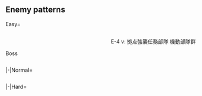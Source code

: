 ==Enemy patterns==

<div class="mw-collapsible mw-expanded">

{{Notice|align=left|
:Click the nodes on the map to see detailed patterns
:Switch tab to view other difficulties
}}

<tabber>

Easy=
{{Event/Map|
{{Event/MapNode|A|Easy|x=57|y=179}}
{{Event/MapNode|B|Easy|x=120|y=235}}
{{Event/MapNode|C|Easy|x=137|y=169}}
{{Event/MapNode|D|Easy|x=177|y=133}}
{{Event/MapNode|E|Easy|x=205|y=215}}
{{Event/MapNode|F|Easy|x=217|y=95}}
{{Event/MapNode|G|Easy|x=241|y=290}}
{{Event/MapNode|H|Easy|x=275|y=199}}
{{Event/MapNode|I|Easy|x=286|y=89}}
{{Event/MapNode|J|Easy|x=300|y=145}}
{{Event/MapNode|K|Easy|x=356|y=225}}
{{Event/MapNode|L|Easy|x=403|y=153}}
{{Event/MapNode|M|Easy|x=354|y=128}}
{{Event/MapNode|N|Easy|x=420|y=115}}
{{Event/MapNode|O|Easy|x=435|y=265}}
{{Event/MapNode|P|Easy|x=475|y=180}}
{{Event/MapNode|Q|Easy|x=485|y=255}}
{{Event/MapNode|R|Easy|x=493|y=71}}
{{Event/MapNode|S|Easy|x=541|y=207}}
{{Event/MapNode|T|Easy|x=582|y=144}}
{{Event/MapNode|U|Easy|x=547|y=304}}
{{Event/MapNode|V|Easy|x=579|y=265}}
}}
<div style="width:800px;max-height:400px;overflow:auto;">
{{NodeInfo|diff=Easy|name=待ち伏せ深海潜水艦隊 I群
|A
|Normal
|Echelon
|Submarine Yo-Class/Elite
|Submarine Yo-Class
|Submarine Yo-Class
|Submarine Ka-Class
|Submarine Ka-Class
|-
|A
|Normal
|Echelon<br>Line Abreast
|Submarine Yo-Class/Elite
|Submarine Yo-Class
|Submarine Yo-Class
|Submarine Yo-Class
|Submarine Yo-Class
|-
|A
|Normal
|Echelon<br>Line Abreast
|Submarine Yo-Class/Flagship
|Submarine Yo-Class
|Submarine Yo-Class
|Submarine Yo-Class
|Submarine Yo-Class
}}
{{NodeInfo|diff=Easy|name=中部方面 深海機動部隊 B群
|B
|Dogfight
|Diamond
|Standard Carrier Wo-Class/Flagship III
|Heavy Cruiser Ri-Class/Flagship
|Heavy Cruiser Ri-Class/Flagship
|Light Cruiser To-Class/Elite
|Destroyer I-Class
|Destroyer I-Class
|-
|B
|Dogfight
|Diamond
|Standard Carrier Wo-Class/Flagship IV
|Heavy Cruiser Ri-Class/Flagship
|Heavy Cruiser Ri-Class/Flagship
|Light Cruiser To-Class/Elite
|Destroyer I-Class
|Destroyer I-Class
|-
|B
|Dogfight
|Diamond
|Standard Carrier Wo-Class/Kai Flagship II
|Heavy Cruiser Ri-Class/Flagship
|Heavy Cruiser Ri-Class/Flagship
|Light Cruiser To-Class/Elite
|Destroyer I-Class/Late Model
|Destroyer I-Class/Late Model
}}
{{NodeInfo|diff=Easy|name=深海棲艦 中部方面水雷戦隊
|C
|Normal
|Line Ahead<br>Double Line
|Light Cruiser He-Class/Flagship
|Light Cruiser Tsu-Class
|Destroyer I-Class/Late Model
|Destroyer I-Class
|Destroyer I-Class
|Destroyer I-Class
|-
|C
|Normal
|Line Ahead
|Light Cruiser He-Class/Flagship
|Light Cruiser Tsu-Class
|Destroyer I-Class/Late Model
|Destroyer I-Class/Late Model
|Destroyer I-Class
|Destroyer I-Class
|-
}}
{{NodeInfo|diff=Easy|name=待ち伏せ深海潜水艦隊 II群
|D
|Normal
|Line Abreast
|Submarine Yo-Class/Elite
|Submarine Yo-Class
|Submarine Yo-Class
|-
|D
|Normal
|Echelon<br>Line Abreast
|Submarine Yo-Class/Elite
|Submarine Yo-Class
|Submarine Yo-Class
|Submarine Yo-Class
|-
|D
|Normal
|Echelon
|Submarine Yo-Class/Elite
|Submarine Yo-Class/Elite
|Submarine Ka-Class
|Submarine Ka-Class
|-
|D
|Normal
|Line Abreast
|Submarine Yo-Class/Elite
|Submarine Yo-Class/Elite
|Submarine Yo-Class
|Submarine Yo-Class
}}
{{NodeInfo|diff=Easy|name=中部方面 深海機動部隊 A群
|E
|Dogfight
|Diamond
|Standard Carrier Wo-Class/Flagship III
|Heavy Cruiser Ri-Class/Flagship
|Heavy Cruiser Ri-Class/Flagship
|Light Cruiser To-Class/Elite
|Destroyer I-Class
|Destroyer I-Class
|-
|E
|Dogfight
|Diamond
|Standard Carrier Wo-Class/Flagship IV
|Heavy Cruiser Ri-Class/Flagship
|Heavy Cruiser Ri-Class/Flagship
|Light Cruiser To-Class/Elite
|Destroyer I-Class
|Destroyer I-Class
|-
|E
|Dogfight
|Diamond
|Standard Carrier Wo-Class/Kai Flagship II
|Heavy Cruiser Ri-Class/Flagship
|Heavy Cruiser Ri-Class/Flagship
|Light Cruiser To-Class/Elite
|Destroyer I-Class/Late Model
|Destroyer I-Class/Late Model
}}
{{NodeInfo|diff=Easy|name=中部方面 深海機動部隊 B群
|G
|Normal
|Diamond
|Standard Carrier Wo-Class/Flagship III
|Heavy Cruiser Ri-Class/Flagship
|Heavy Cruiser Ri-Class/Flagship
|Light Cruiser To-Class/Elite
|Destroyer I-Class
|Destroyer I-Class
|-
|G
|Normal
|Diamond
|Standard Carrier Wo-Class/Flagship IV
|Heavy Cruiser Ri-Class/Flagship
|Heavy Cruiser Ri-Class/Flagship
|Light Cruiser To-Class/Elite
|Destroyer I-Class
|Destroyer I-Class
|-
|G
|Normal
|Diamond
|Standard Carrier Wo-Class/Kai Flagship II
|Heavy Cruiser Ri-Class/Flagship
|Heavy Cruiser Ri-Class/Flagship
|Light Cruiser To-Class/Elite
|Destroyer I-Class/Late Model
|Destroyer I-Class/Late Model
}}
{{NodeInfo|diff=Easy|name=中部方面 深海機動部隊 A群
|H
|Normal
|Diamond
|Standard Carrier Wo-Class/Flagship III
|Heavy Cruiser Ri-Class/Flagship
|Heavy Cruiser Ri-Class/Flagship
|Light Cruiser To-Class/Elite
|Destroyer I-Class
|Destroyer I-Class
|-
|H
|Normal
|Diamond
|Standard Carrier Wo-Class/Flagship IV
|Heavy Cruiser Ri-Class/Flagship
|Heavy Cruiser Ri-Class/Flagship
|Light Cruiser To-Class/Elite
|Destroyer I-Class
|Destroyer I-Class
|-
|H
|Normal
|Diamond
|Standard Carrier Wo-Class/Kai Flagship II
|Heavy Cruiser Ri-Class/Flagship
|Heavy Cruiser Ri-Class/Flagship
|Light Cruiser To-Class/Elite
|Destroyer I-Class/Late Model
|Destroyer I-Class/Late Model
}}
{{NodeInfo|diff=Easy|name=中部方面 深海機動部隊 A群
|J
|Dogfight
|Diamond
|Standard Carrier Wo-Class/Flagship III
|Heavy Cruiser Ri-Class/Flagship
|Heavy Cruiser Ri-Class/Flagship
|Light Cruiser To-Class/Elite
|Destroyer I-Class
|Destroyer I-Class
|-
|J
|Dogfight
|Diamond
|Standard Carrier Wo-Class/Flagship IV
|Heavy Cruiser Ri-Class/Flagship
|Heavy Cruiser Ri-Class/Flagship
|Light Cruiser To-Class/Elite
|Destroyer I-Class
|Destroyer I-Class
|-
|J
|Dogfight
|Diamond
|Standard Carrier Wo-Class/Kai Flagship II
|Heavy Cruiser Ri-Class/Flagship
|Heavy Cruiser Ri-Class/Flagship
|Light Cruiser To-Class/Elite
|Destroyer I-Class/Late Model
|Destroyer I-Class/Late Model
}}
{{NodeInfo|diff=Easy|name=拠点強襲任務部隊 巡洋艦戦隊
|M
|Boss
|Line Ahead
|Heavy Cruiser Princess
|Light Cruiser He-Class/Flagship
|Light Cruiser Ho-Class/Elite
|Destroyer I-Class
|Destroyer I-Class
|Destroyer I-Class
|-
|M
|Boss
|Line Ahead
|Heavy Cruiser Princess
|Light Cruiser He-Class/Flagship
|Light Cruiser Ho-Class/Elite
|Destroyer I-Class/Late Model
|Destroyer I-Class
|Destroyer I-Class
|-
|M
|Boss
|Line Ahead
|Heavy Cruiser Princess
|Light Cruiser He-Class/Flagship
|Light Cruiser Ho-Class/Elite
|Light Cruiser Ho-Class/Elite
|Destroyer I-Class/Late Model
|Destroyer I-Class/Late Model
}}
{{NodeInfo|diff=Easy|name=新生深海機動部隊 先遣隊
|N
|Dogfight
|Diamond
|Standard Carrier Wo-Class/Flagship III
|Standard Carrier Wo-Class/Flagship III
|Light Cruiser Tsu-Class
|Destroyer I-Class/Late Model
|Destroyer I-Class
|Destroyer I-Class
|-
|N
|Dogfight
|Diamond
|Standard Carrier Wo-Class/Flagship IV
|Standard Carrier Wo-Class/Flagship IV
|Light Cruiser Tsu-Class
|Destroyer I-Class/Late Model
|Destroyer I-Class
|Destroyer I-Class
|-
|N
|Dogfight
|Diamond
|Standard Carrier Wo-Class/Kai Flagship II
|Standard Carrier Wo-Class/Kai Flagship II
|Light Cruiser Tsu-Class
|Destroyer I-Class/Late Model
|Destroyer I-Class
|Destroyer I-Class
}}
{{NodeInfo|diff=Easy|name=拠点強襲任務部隊 機動部隊群
|O
|Dogfight
|Diamond
|Aircraft Carrier Princess/II
|Heavy Cruiser Ri-Class/Elite
|Heavy Cruiser Ri-Class/Elite
|Light Cruiser To-Class/Elite
|Destroyer I-Class
|Destroyer I-Class
|-
|O
|Dogfight
|Diamond
|Aircraft Carrier Princess/II
|Heavy Cruiser Ri-Class/Elite
|Heavy Cruiser Ri-Class/Elite
|Light Cruiser Tsu-Class
|Destroyer I-Class
|Destroyer I-Class
}}
{{NodeInfo|diff=Easy|name=深海精鋭潜水艦隊 先遣部隊
|P
|Normal
|Echelon
|Submarine So-Class/Elite
|Submarine Ka-Class
|Submarine Ka-Class
|Submarine Ka-Class
|-
|P
|Normal
|Echelon<br>Line Abreast
|Submarine So-Class/Elite
|Submarine Yo-Class
|Submarine Yo-Class
|Submarine Ka-Class
|Submarine Ka-Class
|-
|P
|Normal
|Echelon<br>Line Abreast
|Submarine So-Class/Flagship
|Submarine Yo-Class
|Submarine Yo-Class
|Submarine Ka-Class
|Submarine Ka-Class
}}
{{NodeInfo|diff=Easy|name=拠点強襲任務部隊 機動部隊群
|Q
|Dogfight
|Diamond
|Aircraft Carrier Princess/II
|Heavy Cruiser Ri-Class/Elite
|Heavy Cruiser Ri-Class/Elite
|Light Cruiser To-Class/Elite
|Destroyer I-Class
|Destroyer I-Class
|-
|Q
|Dogfight
|Diamond
|Aircraft Carrier Princess/II
|Heavy Cruiser Ri-Class/Elite
|Heavy Cruiser Ri-Class/Elite
|Light Cruiser Tsu-Class
|Destroyer I-Class
|Destroyer I-Class
}}
{{NodeInfo|diff=Easy|name=新生深海機動部隊 先遣隊
|R
|Normal
|Diamond
|Standard Carrier Wo-Class/Flagship III
|Standard Carrier Wo-Class/Flagship III
|Light Cruiser Tsu-Class
|Destroyer I-Class/Late Model
|Destroyer I-Class
|Destroyer I-Class
|-
|R
|Normal
|Diamond
|Standard Carrier Wo-Class/Flagship IV
|Standard Carrier Wo-Class/Flagship IV
|Light Cruiser Tsu-Class
|Destroyer I-Class/Late Model
|Destroyer I-Class
|Destroyer I-Class
|-
|R
|Normal
|Diamond
|Standard Carrier Wo-Class/Kai Flagship II
|Standard Carrier Wo-Class/Kai Flagship II
|Light Cruiser Tsu-Class
|Destroyer I-Class/Late Model
|Destroyer I-Class
|Destroyer I-Class
}}
{{NodeInfo|diff=Easy|name=任務部隊支援 水上打撃部隊
|S
|Normal
|Line Ahead<br>Double Line
|Battleship Ru-Class/Flagship
|Destroyer I-Class/Late Model
|Destroyer I-Class/Late Model
|Destroyer I-Class
|Destroyer I-Class
|Destroyer I-Class
|-
|S
|Normal
|Line Ahead
|Battleship Ru-Class/Flagship
|Battleship Ru-Class/Flagship
|Destroyer I-Class/Late Model
|Destroyer I-Class/Late Model
|Destroyer I-Class
|Destroyer I-Class
}}

<div id="E-4 V (Easy)"></div>
<center>E-4 v: 拠点強襲任務部隊 機動部隊群</center>Boss
{{NodeInfo
|V
|Boss
|Cruising<br>Formation 3
|Aircraft Carrier Princess/II
|Heavy Cruiser Ri-Class/Elite
|Heavy Cruiser Ri-Class/Elite
|Light Cruiser To-Class/Elite
|Destroyer I-Class
|Destroyer I-Class
|Light Cruiser He-Class/Flagship
|Heavy Cruiser Ri-Class/Elite
|Heavy Cruiser Ri-Class/Elite
|Destroyer I-Class
|Destroyer I-Class
|Destroyer I-Class
|-
|V
|Boss/Final
|Cruising<br>Formation 3
|Aircraft Carrier Princess/II
|Heavy Cruiser Ri-Class/Elite
|Heavy Cruiser Ri-Class/Elite
|Light Cruiser Tsu-Class
|Destroyer I-Class
|Destroyer I-Class
|Light Cruiser He-Class/Flagship
|Heavy Cruiser Ri-Class/Elite
|Heavy Cruiser Ri-Class/Elite
|Destroyer I-Class
|Destroyer I-Class
|Destroyer I-Class
}}

</div> <!-- overflow -->

|-|Normal=
{{Event/Map|
{{Event/MapNode|A|Normal|x=57|y=179}}
{{Event/MapNode|B|Normal|x=120|y=235}}
{{Event/MapNode|C|Normal|x=137|y=169}}
{{Event/MapNode|D|Normal|x=177|y=133}}
{{Event/MapNode|E|Normal|x=205|y=215}}
{{Event/MapNode|F|Normal|x=217|y=95}}
{{Event/MapNode|G|Normal|x=241|y=290}}
{{Event/MapNode|H|Normal|x=275|y=199}}
{{Event/MapNode|I|Normal|x=286|y=89}}
{{Event/MapNode|J|Normal|x=300|y=145}}
{{Event/MapNode|K|Normal|x=356|y=225}}
{{Event/MapNode|L|Normal|x=403|y=153}}
{{Event/MapNode|M|Normal|x=354|y=128}}
{{Event/MapNode|N|Normal|x=420|y=115}}
{{Event/MapNode|O|Normal|x=435|y=265}}
{{Event/MapNode|P|Normal|x=475|y=180}}
{{Event/MapNode|Q|Normal|x=485|y=255}}
{{Event/MapNode|R|Normal|x=493|y=71}}
{{Event/MapNode|S|Normal|x=541|y=207}}
{{Event/MapNode|T|Normal|x=582|y=144}}
{{Event/MapNode|U|Normal|x=547|y=304}}
{{Event/MapNode|V|Normal|x=579|y=265}}
}}
<div style="width:800px;max-height:400px;overflow:auto">
{{NodeInfo|diff=Normal|name=待ち伏せ深海潜水艦隊 I群
|A
|Normal
|Echelon<br>Line Abreast
|Submarine Yo-Class/Elite
|Submarine Yo-Class
|Submarine Yo-Class
|Submarine Yo-Class
|Submarine Yo-Class
|-
|A
|Normal
|Echelon<br>Line Abreast
|Submarine Yo-Class/Flagship
|Submarine Yo-Class
|Submarine Yo-Class
|Submarine Yo-Class
|Submarine Yo-Class
|-
|A
|Normal
|Echelon<br>Line Abreast
|Submarine Yo-Class/Flagship
|Submarine Yo-Class/Elite
|Submarine Yo-Class
|Submarine Yo-Class
|Submarine Yo-Class
}}
{{NodeInfo|diff=Normal|name=中部方面 深海機動部隊 B群
|B
|Dogfight
|Diamond
|Standard Carrier Wo-Class/Kai Flagship II
|Heavy Cruiser Ri-Class/Flagship
|Heavy Cruiser Ri-Class/Flagship
|Light Cruiser Tsu-Class
|Destroyer I-Class/Late Model
|Destroyer I-Class/Late Model
|-
|B
|Dogfight
|Diamond
|Standard Carrier Wo-Class/Kai Flagship III
|Heavy Cruiser Ri-Class/Flagship
|Heavy Cruiser Ri-Class/Flagship
|Light Cruiser Tsu-Class
|Destroyer I-Class/Late Model
|Destroyer I-Class/Late Model
}}
{{NodeInfo|diff=Normal|name=深海棲艦 中部方面水雷戦隊
|C
|Normal
|Line Ahead<br>Double Line
|Light Cruiser He-Class/Flagship
|Light Cruiser Tsu-Class
|Destroyer I-Class/Late Model
|Destroyer I-Class/Late Model
|Destroyer I-Class/Late Model
|Destroyer I-Class/Late Model
|-
|C
|Normal
|Line Ahead
|Light Cruiser He-Class/Flagship
|Light Cruiser Tsu-Class
|Destroyer Ro-Class/Late Model
|Destroyer Ro-Class/Late Model
|Destroyer I-Class/Late Model
|Destroyer I-Class/Late Model
|-
}}
{{NodeInfo|diff=Normal|name=待ち伏せ深海潜水艦隊 II群
|D
|Normal
|Echelon<br>Line Abreast
|Submarine Yo-Class/Elite
|Submarine Yo-Class
|Submarine Yo-Class
|Submarine Yo-Class
|-
|D
|Normal
|Echelon
|Submarine Yo-Class/Elite
|Submarine Yo-Class/Elite
|Submarine Ka-Class
|Submarine Ka-Class
|-
|D
|Normal
|Line Abreast
|Submarine Yo-Class/Elite
|Submarine Yo-Class/Elite
|Submarine Yo-Class
|Submarine Yo-Class
|-
|D
|Normal
|Echelon<br>Line Abreast
|Submarine Yo-Class/Flagship
|Submarine Yo-Class/Elite
|Submarine Yo-Class
|Submarine Yo-Class
}}
{{NodeInfo|diff=Normal|name=中部方面 深海機動部隊 A群
|E
|Dogfight
|Diamond
|Standard Carrier Wo-Class/Kai Flagship II
|Heavy Cruiser Ri-Class/Flagship
|Heavy Cruiser Ri-Class/Flagship
|Light Cruiser Tsu-Class
|Destroyer I-Class/Late Model
|Destroyer I-Class/Late Model
|-
|E
|Dogfight
|Diamond
|Standard Carrier Wo-Class/Kai Flagship III
|Heavy Cruiser Ri-Class/Flagship
|Heavy Cruiser Ri-Class/Flagship
|Light Cruiser Tsu-Class
|Destroyer I-Class/Late Model
|Destroyer I-Class/Late Model
}}
{{NodeInfo|diff=Normal|name=中部方面 深海機動部隊 B群
|G
|Normal
|Diamond
|Standard Carrier Wo-Class/Kai Flagship II
|Heavy Cruiser Ri-Class/Flagship
|Heavy Cruiser Ri-Class/Flagship
|Light Cruiser Tsu-Class
|Destroyer I-Class/Late Model
|Destroyer I-Class/Late Model
|-
|G
|Normal
|Diamond
|Standard Carrier Wo-Class/Kai Flagship III
|Heavy Cruiser Ri-Class/Flagship
|Heavy Cruiser Ri-Class/Flagship
|Light Cruiser Tsu-Class
|Destroyer I-Class/Late Model
|Destroyer I-Class/Late Model
}}
{{NodeInfo|diff=Normal|name=中部方面 深海機動部隊 A群
|H
|Normal
|Diamond
|Standard Carrier Wo-Class/Kai Flagship II
|Heavy Cruiser Ri-Class/Flagship
|Heavy Cruiser Ri-Class/Flagship
|Light Cruiser Tsu-Class
|Destroyer I-Class/Late Model
|Destroyer I-Class/Late Model
|-
|H
|Normal
|Diamond
|Standard Carrier Wo-Class/Kai Flagship III
|Heavy Cruiser Ri-Class/Flagship
|Heavy Cruiser Ri-Class/Flagship
|Light Cruiser Tsu-Class
|Destroyer I-Class/Late Model
|Destroyer I-Class/Late Model
}}
{{NodeInfo|diff=Normal|name=中部方面 深海機動部隊 A群
|J
|Dogfight
|Diamond
|Standard Carrier Wo-Class/Kai Flagship II
|Heavy Cruiser Ri-Class/Flagship
|Heavy Cruiser Ri-Class/Flagship
|Light Cruiser Tsu-Class
|Destroyer I-Class/Late Model
|Destroyer I-Class/Late Model
|-
|J
|Dogfight
|Diamond
|Standard Carrier Wo-Class/Kai Flagship III
|Heavy Cruiser Ri-Class/Flagship
|Heavy Cruiser Ri-Class/Flagship
|Light Cruiser Tsu-Class
|Destroyer I-Class/Late Model
|Destroyer I-Class/Late Model
}}
{{NodeInfo|diff=Normal|name=拠点強襲任務部隊 巡洋艦戦隊
|M
|Boss
|Line Ahead
|Heavy Cruiser Princess
|Light Cruiser He-Class/Flagship
|Light Cruiser Ho-Class/Elite
|Light Cruiser Ho-Class/Elite
|Destroyer I-Class/Late Model
|Destroyer I-Class/Late Model
|-
|M
|Boss
|Line Ahead
|Heavy Cruiser Princess
|Light Cruiser He-Class/Flagship
|Light Cruiser Ho-Class/Flagship
|Light Cruiser Ho-Class/Flagship
|Destroyer I-Class/Late Model
|Destroyer I-Class/Late Model
|-
|M
|Boss
|Line Ahead
|Heavy Cruiser Princess/II
|Light Cruiser He-Class/Flagship
|Light Cruiser Ho-Class/Flagship
|Light Cruiser Ho-Class/Flagship
|Destroyer Ro-Class/Late Model
|Destroyer Ro-Class/Late Model
}}
{{NodeInfo|diff=Normal|name=新生深海機動部隊 先遣隊
|N
|Dogfight
|Diamond
|Standard Carrier Wo-Class/Kai Flagship II
|Standard Carrier Wo-Class/Kai Flagship II
|Light Cruiser Tsu-Class
|Destroyer I-Class/Late Model
|Destroyer I-Class/Late Model
|Destroyer I-Class/Late Model
|-
|N
|Dogfight
|Diamond
|Standard Carrier Wo-Class/Kai Flagship II
|Standard Carrier Wo-Class/Kai Flagship II
|Light Cruiser Tsu-Class
|Light Cruiser Tsu-Class
|Destroyer I-Class/Late Model
|Destroyer I-Class/Late Model
|-
|N
|Dogfight
|Diamond
|Standard Carrier Wo-Class/Kai Flagship III
|Standard Carrier Wo-Class/Kai Flagship III
|Light Cruiser Tsu-Class
|Light Cruiser Tsu-Class
|Destroyer I-Class/Late Model
|Destroyer I-Class/Late Model
}}
{{NodeInfo|diff=Normal|name=拠点強襲任務部隊 機動部隊群
|O
|Dogfight
|Diamond
|Aircraft Carrier Princess/II
|Light Carrier Nu-Class/Elite
|Light Carrier Nu-Class/Elite
|Light Cruiser Tsu-Class
|Destroyer I-Class/Late Model
|Destroyer I-Class/Late Model
|-
|O
|Dogfight
|Diamond
|Aircraft Carrier Princess/II
|Standard Carrier Wo-Class/Elite
|Standard Carrier Wo-Class/Elite
|Light Cruiser Tsu-Class
|Destroyer Ro-Class/Late Model
|Destroyer Ro-Class/Late Model
}}
{{NodeInfo|diff=Normal|name=深海精鋭潜水艦隊 先遣部隊
|P
|Normal
|Echelon<br>Line Abreast
|Submarine So-Class/Elite
|Submarine Yo-Class
|Submarine Yo-Class
|Submarine Ka-Class
|Submarine Ka-Class
|-
|P
|Normal
|Echelon<br>Line Abreast
|Submarine So-Class/Flagship
|Submarine Yo-Class
|Submarine Yo-Class
|Submarine Ka-Class
|Submarine Ka-Class
|-
|P
|Normal
|Echelon<br>Line Abreast
|Submarine So-Class/Flagship
|Submarine Yo-Class/Elite
|Submarine Yo-Class
|Submarine Ka-Class
|Submarine Ka-Class
}}
{{NodeInfo|diff=Normal|name=拠点強襲任務部隊 機動部隊群
|Q
|Dogfight
|Diamond
|Aircraft Carrier Princess/II
|Light Carrier Nu-Class/Elite
|Light Carrier Nu-Class/Elite
|Light Cruiser Tsu-Class
|Destroyer I-Class/Late Model
|Destroyer I-Class/Late Model
|-
|Q
|Dogfight
|Diamond
|Aircraft Carrier Princess/II
|Standard Carrier Wo-Class/Elite
|Standard Carrier Wo-Class/Elite
|Light Cruiser Tsu-Class
|Destroyer Ro-Class/Late Model
|Destroyer Ro-Class/Late Model
}}
{{NodeInfo|diff=Normal|name=新生深海機動部隊 先遣隊
|R
|Normal
|Diamond
|Standard Carrier Wo-Class/Kai Flagship II
|Standard Carrier Wo-Class/Kai Flagship II
|Light Cruiser Tsu-Class
|Destroyer I-Class/Late Model
|Destroyer I-Class/Late Model
|Destroyer I-Class/Late Model
|-
|R
|Normal
|Diamond
|Standard Carrier Wo-Class/Kai Flagship II
|Standard Carrier Wo-Class/Kai Flagship II
|Light Cruiser Tsu-Class
|Light Cruiser Tsu-Class
|Destroyer I-Class/Late Model
|Destroyer I-Class/Late Model
|-
|R
|Normal
|Diamond
|Standard Carrier Wo-Class/Kai Flagship III
|Standard Carrier Wo-Class/Kai Flagship III
|Light Cruiser Tsu-Class
|Light Cruiser Tsu-Class
|Destroyer I-Class/Late Model
|Destroyer I-Class/Late Model
}}
{{NodeInfo|diff=Normal|name=任務部隊支援 水上打撃部隊
|S
|Normal
|Line Ahead<br>Double Line
|Battleship Ru-Class/Flagship
|Battleship Ru-Class/Flagship
|Destroyer I-Class/Late Model
|Destroyer I-Class/Late Model
|Destroyer I-Class
|Destroyer I-Class
|-
|S
|Normal
|Line Ahead
|Battleship Ru-Class/Flagship
|Battleship Ru-Class/Flagship
|Destroyer I-Class/Late Model
|Destroyer I-Class/Late Model
|Destroyer I-Class/Late Model
|Destroyer I-Class/Late Model
}}
{{NodeInfo|diff=Normal|name=拠点強襲任務部隊 機動部隊群
|V
|Boss
|Cruising<br>Formation 3
|Aircraft Carrier Princess/II
|Light Carrier Nu-Class/Elite
|Light Carrier Nu-Class/Elite
|Light Cruiser Tsu-Class
|Destroyer I-Class/Late Model
|Destroyer I-Class/Late Model
|Light Cruiser He-Class/Flagship
|Heavy Cruiser Ri-Class/Elite
|Heavy Cruiser Ri-Class/Elite
|Destroyer I-Class/Late Model
|Destroyer I-Class
|Destroyer I-Class
|-
|V
|Boss/Final
|Cruising<br>Formation 3
|Aircraft Carrier Princess/II
|Standard Carrier Wo-Class/Flagship
|Standard Carrier Wo-Class/Flagship
|Light Cruiser Tsu-Class
|Destroyer Ro-Class/Late Model
|Destroyer Ro-Class/Late Model
|Light Cruiser He-Class/Flagship
|Heavy Cruiser Ri-Class/Flagship
|Heavy Cruiser Ri-Class/Flagship
|Destroyer I-Class/Late Model
|Destroyer I-Class
|Destroyer I-Class
}}

</div> <!-- overflow -->

|-|Hard=
{{Event/Map|
{{Event/MapNode|A|Hard|x=57|y=179}}
{{Event/MapNode|B|Hard|x=120|y=235}}
{{Event/MapNode|C|Hard|x=137|y=169}}
{{Event/MapNode|D|Hard|x=177|y=133}}
{{Event/MapNode|E|Hard|x=205|y=215}}
{{Event/MapNode|F|Hard|x=217|y=95}}
{{Event/MapNode|G|Hard|x=241|y=290}}
{{Event/MapNode|H|Hard|x=275|y=199}}
{{Event/MapNode|I|Hard|x=286|y=89}}
{{Event/MapNode|J|Hard|x=300|y=145}}
{{Event/MapNode|K|Hard|x=356|y=225}}
{{Event/MapNode|L|Hard|x=403|y=153}}
{{Event/MapNode|M|Hard|x=354|y=128}}
{{Event/MapNode|N|Hard|x=420|y=115}}
{{Event/MapNode|O|Hard|x=435|y=265}}
{{Event/MapNode|P|Hard|x=475|y=180}}
{{Event/MapNode|Q|Hard|x=485|y=255}}
{{Event/MapNode|R|Hard|x=493|y=71}}
{{Event/MapNode|S|Hard|x=541|y=207}}
{{Event/MapNode|T|Hard|x=582|y=144}}
{{Event/MapNode|U|Hard|x=547|y=304}}
{{Event/MapNode|V|Hard|x=579|y=265}}
}}
<div style="width:800px;max-height:400px;overflow:auto">
{{NodeInfo|diff=Hard|name=待ち伏せ深海潜水艦隊 I群
|A
|Normal
|Echelon<br>Line Abreast
|Submarine Yo-Class/Flagship
|Submarine Yo-Class/Elite
|Submarine Yo-Class
|Submarine Yo-Class
|Submarine Yo-Class
|-
|A
|Normal
|Echelon<br>Line Abreast
|Submarine Yo-Class/Flagship
|Submarine Yo-Class/Elite
|Submarine Yo-Class/Elite
|Submarine Yo-Class
|Submarine Yo-Class
}}
{{NodeInfo|diff=Hard|name=中部方面 深海機動部隊 B群
|B
|Dogfight
|Diamond
|Standard Carrier Wo-Class/Kai Flagship III
|Heavy Cruiser Ri-Class/Flagship
|Heavy Cruiser Ri-Class/Flagship
|Light Cruiser Tsu-Class/Elite
|Destroyer I-Class/Late Model
|Destroyer I-Class/Late Model
|-
|B
|Dogfight
|Diamond
|Standard Carrier Wo-Class/Kai Flagship III
|Heavy Cruiser Ri-Class/Flagship
|Heavy Cruiser Ri-Class/Flagship
|Light Cruiser Tsu-Class/Elite
|Destroyer Ro-Class/Late Model
|Destroyer Ro-Class/Late Model
|-
|B
|Dogfight
|Diamond
|Standard Carrier Wo-Class/Kai Flagship IV
|Heavy Cruiser Ri-Class/Flagship
|Heavy Cruiser Ri-Class/Flagship
|Light Cruiser Tsu-Class/Elite
|Destroyer Ro-Class/Late Model
|Destroyer Ro-Class/Late Model
}}
{{NodeInfo|diff=Hard|name=深海棲艦 中部方面水雷戦隊
|C
|Normal
|Line Ahead<br>Double Line
|Light Cruiser He-Class/Flagship
|Light Cruiser Tsu-Class/Elite
|Destroyer Ro-Class/Late Model
|Destroyer Ro-Class/Late Model
|Destroyer I-Class/Late Model
|Destroyer I-Class/Late Model
|-
|C
|Normal
|Line Ahead
|Light Cruiser He-Class/Flagship
|Light Cruiser Tsu-Class/Elite
|Destroyer Ro-Class/Late Model
|Destroyer Ro-Class/Late Model
|Destroyer Ro-Class/Late Model
|Destroyer Ro-Class/Late Model
}}
{{NodeInfo|diff=Hard|name=待ち伏せ深海潜水艦隊 II群
|D
|Normal
|Echelon<br>Line Abreast
|Submarine Yo-Class/Flagship
|Submarine Yo-Class/Elite
|Submarine Yo-Class
|Submarine Yo-Class
|-
|D
|Normal
|Echelon<br>Line Abreast
|Submarine Yo-Class/Flagship
|Submarine Yo-Class/Elite
|Submarine Yo-Class
|Submarine Yo-Class
|Submarine Yo-Class
}}
{{NodeInfo|diff=Hard|name=中部方面 深海機動部隊 A群
|E
|Dogfight
|Diamond
|Standard Carrier Wo-Class/Kai Flagship III
|Heavy Cruiser Ri-Class/Flagship
|Heavy Cruiser Ri-Class/Flagship
|Light Cruiser Tsu-Class/Elite
|Destroyer I-Class/Late Model
|Destroyer I-Class/Late Model
|-
|E
|Dogfight
|Diamond
|Standard Carrier Wo-Class/Kai Flagship III
|Heavy Cruiser Ri-Class/Flagship
|Heavy Cruiser Ri-Class/Flagship
|Light Cruiser Tsu-Class/Elite
|Destroyer Ro-Class/Late Model
|Destroyer Ro-Class/Late Model
|-
|E
|Dogfight
|Diamond
|Standard Carrier Wo-Class/Kai Flagship IV
|Heavy Cruiser Ri-Class/Flagship
|Heavy Cruiser Ri-Class/Flagship
|Light Cruiser Tsu-Class/Elite
|Destroyer Ro-Class/Late Model
|Destroyer Ro-Class/Late Model
}}
{{NodeInfo|diff=Hard|name=中部方面 深海機動部隊 B群
|G
|Normal
|Diamond
|Standard Carrier Wo-Class/Kai Flagship III
|Heavy Cruiser Ri-Class/Flagship
|Heavy Cruiser Ri-Class/Flagship
|Light Cruiser Tsu-Class/Elite
|Destroyer I-Class/Late Model
|Destroyer I-Class/Late Model
|-
|G
|Normal
|Diamond
|Standard Carrier Wo-Class/Kai Flagship III
|Heavy Cruiser Ri-Class/Flagship
|Heavy Cruiser Ri-Class/Flagship
|Light Cruiser Tsu-Class/Elite
|Destroyer Ro-Class/Late Model
|Destroyer Ro-Class/Late Model
|-
|G
|Normal
|Diamond
|Standard Carrier Wo-Class/Kai Flagship IV
|Heavy Cruiser Ri-Class/Flagship
|Heavy Cruiser Ri-Class/Flagship
|Light Cruiser Tsu-Class/Elite
|Destroyer Ro-Class/Late Model
|Destroyer Ro-Class/Late Model
}}
{{NodeInfo|diff=Hard|name=中部方面 深海機動部隊 A群
|H
|Normal
|Diamond
|Standard Carrier Wo-Class/Kai Flagship III
|Heavy Cruiser Ri-Class/Flagship
|Heavy Cruiser Ri-Class/Flagship
|Light Cruiser Tsu-Class/Elite
|Destroyer I-Class/Late Model
|Destroyer I-Class/Late Model
|-
|H
|Normal
|Diamond
|Standard Carrier Wo-Class/Kai Flagship III
|Heavy Cruiser Ri-Class/Flagship
|Heavy Cruiser Ri-Class/Flagship
|Light Cruiser Tsu-Class/Elite
|Destroyer Ro-Class/Late Model
|Destroyer Ro-Class/Late Model
|-
|H
|Normal
|Diamond
|Standard Carrier Wo-Class/Kai Flagship IV
|Heavy Cruiser Ri-Class/Flagship
|Heavy Cruiser Ri-Class/Flagship
|Light Cruiser Tsu-Class/Elite
|Destroyer Ro-Class/Late Model
|Destroyer Ro-Class/Late Model
}}
{{NodeInfo|diff=Hard|name=中部方面 深海機動部隊 A群
|J
|Dogfight
|Diamond
|Standard Carrier Wo-Class/Kai Flagship III
|Heavy Cruiser Ri-Class/Flagship
|Heavy Cruiser Ri-Class/Flagship
|Light Cruiser Tsu-Class/Elite
|Destroyer I-Class/Late Model
|Destroyer I-Class/Late Model
|-
|J
|Dogfight
|Diamond
|Standard Carrier Wo-Class/Kai Flagship III
|Heavy Cruiser Ri-Class/Flagship
|Heavy Cruiser Ri-Class/Flagship
|Light Cruiser Tsu-Class/Elite
|Destroyer Ro-Class/Late Model
|Destroyer Ro-Class/Late Model
|-
|J
|Dogfight
|Diamond
|Standard Carrier Wo-Class/Kai Flagship IV
|Heavy Cruiser Ri-Class/Flagship
|Heavy Cruiser Ri-Class/Flagship
|Light Cruiser Tsu-Class/Elite
|Destroyer Ro-Class/Late Model
|Destroyer Ro-Class/Late Model
}}
{{NodeInfo|diff=Hard|name=拠点強襲任務部隊 巡洋艦戦隊
|M
|Boss
|Line Ahead
|Heavy Cruiser Princess/II
|Light Cruiser He-Class/Flagship
|Light Cruiser Ho-Class/Flagship
|Light Cruiser Ho-Class/Flagship
|Destroyer I-Class/Late Model
|Destroyer I-Class/Late Model
|-
|M
|Boss
|Line Ahead
|Heavy Cruiser Princess/II
|Light Cruiser He-Class/Flagship
|Light Cruiser Ho-Class/Flagship
|Light Cruiser Ho-Class/Flagship
|Destroyer Ro-Class/Late Model
|Destroyer Ro-Class/Late Model
|-
|M
|Boss
|Line Ahead
|Heavy Cruiser Princess/III
|Light Cruiser He-Class/Flagship
|Light Cruiser Ho-Class/Flagship
|Light Cruiser Ho-Class/Flagship
|Destroyer Ha-Class/Late Model
|Destroyer Ha-Class/Late Model
}}
{{NodeInfo|diff=Hard|name=新生深海機動部隊 先遣隊
|N
|Dogfight
|Diamond
|Standard Carrier Wo-Class/Kai Flagship III
|Standard Carrier Wo-Class/Kai Flagship III
|Light Cruiser Tsu-Class/Elite
|Light Cruiser Tsu-Class/Elite
|Destroyer I-Class/Late Model
|Destroyer I-Class/Late Model
|-
|N
|Dogfight
|Diamond
|Standard Carrier Wo-Class/Kai Flagship III
|Standard Carrier Wo-Class/Kai Flagship III
|Light Cruiser Tsu-Class/Elite
|Light Cruiser Tsu-Class/Elite
|Destroyer Ro-Class/Late Model
|Destroyer Ro-Class/Late Model
|-
|N
|Dogfight
|Diamond
|Standard Carrier Wo-Class/Kai Flagship IV
|Standard Carrier Wo-Class/Kai Flagship IV
|Light Cruiser Tsu-Class/Elite
|Light Cruiser Tsu-Class/Elite
|Destroyer Ro-Class/Late Model
|Destroyer Ro-Class/Late Model
}}
{{NodeInfo|diff=Hard|name=拠点強襲任務部隊 機動部隊群
|O
|Dogfight
|Diamond
|Aircraft Carrier Princess/II
|Light Carrier Nu-Class/Flagship
|Light Carrier Nu-Class/Flagship
|Light Cruiser Tsu-Class/Elite
|Destroyer Ha-Class/Late Model
|Destroyer Ha-Class/Late Model
|-
|O
|Dogfight
|Diamond
|Aircraft Carrier Princess/II
|Standard Carrier Wo-Class/Kai Flagship II
|Standard Carrier Wo-Class/Kai Flagship II
|Light Cruiser Tsu-Class/Elite
|Destroyer Ha-Class/Late Model
|Destroyer Ha-Class/Late Model
}}
{{NodeInfo|diff=Hard|name=深海精鋭潜水艦隊 先遣部隊
|P
|Normal
|Echelon<br>Line Abreast
|Submarine So-Class/Flagship
|Submarine Yo-Class
|Submarine Yo-Class
|Submarine Ka-Class
|Submarine Ka-Class
|-
|P
|Normal
|Echelon<br>Line Abreast
|Submarine So-Class/Flagship
|Submarine Yo-Class/Elite
|Submarine Yo-Class
|Submarine Ka-Class
|Submarine Ka-Class
|-
|P
|Normal
|Echelon<br>Line Abreast
|Submarine So-Class/Flagship
|Submarine Yo-Class/Elite
|Submarine Yo-Class/Elite
|Submarine Ka-Class
|Submarine Ka-Class
}}
{{NodeInfo|diff=Hard|name=拠点強襲任務部隊 機動部隊群
|Q
|Dogfight
|Diamond
|Aircraft Carrier Princess/II
|Light Carrier Nu-Class/Flagship
|Light Carrier Nu-Class/Flagship
|Light Cruiser Tsu-Class/Elite
|Destroyer Ha-Class/Late Model
|Destroyer Ha-Class/Late Model
|-
|Q
|Dogfight
|Diamond
|Aircraft Carrier Princess/II
|Standard Carrier Wo-Class/Kai Flagship II
|Standard Carrier Wo-Class/Kai Flagship II
|Light Cruiser Tsu-Class/Elite
|Destroyer Ha-Class/Late Model
|Destroyer Ha-Class/Late Model
}}
{{NodeInfo|diff=Hard|name=新生深海機動部隊 先遣隊
|R
|Normal
|Diamond
|Standard Carrier Wo-Class/Kai Flagship III
|Standard Carrier Wo-Class/Kai Flagship III
|Light Cruiser Tsu-Class/Elite
|Light Cruiser Tsu-Class/Elite
|Destroyer I-Class/Late Model
|Destroyer I-Class/Late Model
|-
|R
|Normal
|Diamond
|Standard Carrier Wo-Class/Kai Flagship III
|Standard Carrier Wo-Class/Kai Flagship III
|Light Cruiser Tsu-Class/Elite
|Light Cruiser Tsu-Class/Elite
|Destroyer Ro-Class/Late Model
|Destroyer Ro-Class/Late Model
|-
|R
|Normal
|Diamond
|Standard Carrier Wo-Class/Kai Flagship IV
|Standard Carrier Wo-Class/Kai Flagship IV
|Light Cruiser Tsu-Class/Elite
|Light Cruiser Tsu-Class/Elite
|Destroyer Ro-Class/Late Model
|Destroyer Ro-Class/Late Model
}}
{{NodeInfo|diff=Hard|name=任務部隊支援 水上打撃部隊
|S
|Normal
|Line Ahead<br>Double Line
|Battleship Ru-Class/Flagship
|Battleship Ru-Class/Flagship
|Battleship Ru-Class/Flagship
|Battleship Ru-Class/Flagship
|Destroyer I-Class/Late Model
|Destroyer I-Class/Late Model
|-
|S
|Normal
|Line Ahead
|Battleship Ru-Class/Flagship
|Battleship Ru-Class/Flagship
|Battleship Ru-Class/Flagship
|Battleship Ru-Class/Flagship
|Destroyer Ha-Class/Late Model
|Destroyer Ha-Class/Late Model
}}
{{NodeInfo|diff=Hard|name=拠点強襲任務部隊 機動部隊群
|V
|Boss
|Cruising<br>Formation 3
|Aircraft Carrier Princess/II
|Light Carrier Nu-Class/Flagship
|Light Carrier Nu-Class/Flagship
|Light Cruiser Tsu-Class/Elite
|Destroyer Ha-Class/Late Model
|Destroyer Ha-Class/Late Model
|Light Cruiser He-Class/Flagship
|Heavy Cruiser Ri-Class/Flagship
|Heavy Cruiser Ri-Class/Flagship
|Destroyer I-Class/Late Model
|Destroyer I-Class/Late Model
|Destroyer I-Class/Late Model
|-
|V
|Boss/Final
|Cruising<br>Formation 3
|Aircraft Carrier Princess/II
|Standard Carrier Wo-Class/Kai Flagship II
|Standard Carrier Wo-Class/Kai Flagship II
|Light Cruiser Tsu-Class/Elite
|Destroyer Ha-Class/Late Model
|Destroyer Ha-Class/Late Model
|Light Cruiser He-Class/Flagship
|Heavy Cruiser Ne-Class/Elite
|Heavy Cruiser Ri-Class/Flagship
|Destroyer Ro-Class/Late Model
|Destroyer Ro-Class/Late Model
|Destroyer Ro-Class/Late Model
}}

</div> <!-- overflow -->

</tabber>

</div> <!-- collapsible -->